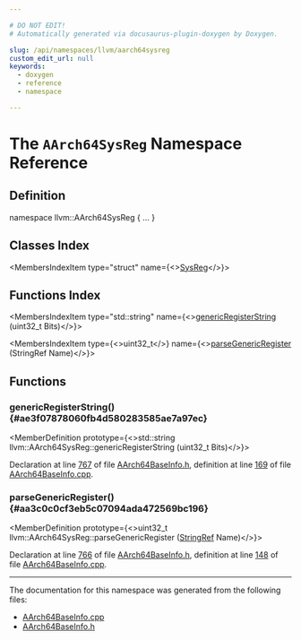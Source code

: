 ```yaml
---

# DO NOT EDIT!
# Automatically generated via docusaurus-plugin-doxygen by Doxygen.

slug: /api/namespaces/llvm/aarch64sysreg
custom_edit_url: null
keywords:
  - doxygen
  - reference
  - namespace

---
```





# The `AArch64SysReg` Namespace Reference

<DoxygenPage pluginConfig={pluginConfig}>



## Definition

<CodeBlock>namespace llvm::AArch64SysReg &#123; ... &#125;</CodeBlock>

## Classes Index

<MembersIndex>

<MembersIndexItem
  type="struct"
  name={<><a href="/docs/api/structs/llvm/aarch64sysreg/sysreg">SysReg</a></>}>
</MembersIndexItem>

</MembersIndex>

## Functions Index

<MembersIndex>

<MembersIndexItem
  type="std::string"
  name={<><a href="#ae3f07878060fb4d580283585ae7a97ec">genericRegisterString</a> (uint32&#95;t Bits)</>}>
</MembersIndexItem>

<MembersIndexItem
  type={<>uint32&#95;t</>}
  name={<><a href="#aa3c0c0cf3eb5c07094ada472569bc196">parseGenericRegister</a> (StringRef Name)</>}>
</MembersIndexItem>

</MembersIndex>


<SectionDefinition>

## Functions

### genericRegisterString() {#ae3f07878060fb4d580283585ae7a97ec}

<MemberDefinition
  prototype={<>std::string llvm::AArch64SysReg::genericRegisterString (uint32&#95;t Bits)</>}>

Declaration at line <a href="/docs/api/files/lib/lib/target/lib/target/aarch64/lib/target/aarch64/utils/aarch64baseinfo-h/#l00767">767</a> of file <a href="/docs/api/files/lib/lib/target/lib/target/aarch64/lib/target/aarch64/utils/aarch64baseinfo-h">AArch64BaseInfo.h</a>, definition at line <a href="/docs/api/files/lib/lib/target/lib/target/aarch64/lib/target/aarch64/utils/aarch64baseinfo-cpp/#l00169">169</a> of file <a href="/docs/api/files/lib/lib/target/lib/target/aarch64/lib/target/aarch64/utils/aarch64baseinfo-cpp">AArch64BaseInfo.cpp</a>.
</MemberDefinition>

### parseGenericRegister() {#aa3c0c0cf3eb5c07094ada472569bc196}

<MemberDefinition
  prototype={<>uint32&#95;t llvm::AArch64SysReg::parseGenericRegister (<a href="/docs/api/classes/llvm/stringref">StringRef</a> Name)</>}>

Declaration at line <a href="/docs/api/files/lib/lib/target/lib/target/aarch64/lib/target/aarch64/utils/aarch64baseinfo-h/#l00766">766</a> of file <a href="/docs/api/files/lib/lib/target/lib/target/aarch64/lib/target/aarch64/utils/aarch64baseinfo-h">AArch64BaseInfo.h</a>, definition at line <a href="/docs/api/files/lib/lib/target/lib/target/aarch64/lib/target/aarch64/utils/aarch64baseinfo-cpp/#l00148">148</a> of file <a href="/docs/api/files/lib/lib/target/lib/target/aarch64/lib/target/aarch64/utils/aarch64baseinfo-cpp">AArch64BaseInfo.cpp</a>.
</MemberDefinition>

</SectionDefinition>

<hr/>

The documentation for this namespace was generated from the following files:

<ul>
<li><a href="/docs/api/files/lib/lib/target/lib/target/aarch64/lib/target/aarch64/utils/aarch64baseinfo-cpp">AArch64BaseInfo.cpp</a></li>
<li><a href="/docs/api/files/lib/lib/target/lib/target/aarch64/lib/target/aarch64/utils/aarch64baseinfo-h">AArch64BaseInfo.h</a></li>
</ul>

</DoxygenPage>
